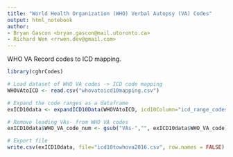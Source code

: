 ```yaml
---
title: "World Health Organization (WHO) Verbal Autopsy (VA) Codes"
output: html_notebook
author:
- Bryan Gascon <bryan.gascon@mail.utoronto.ca>
- Richard Wen <rrwen.dev@gmail.com>
---
```


WHO VA Record codes to ICD mapping.

```r
library(cghrCodes)

# Load dataset of WHO VA codes -> ICD code mapping 
WHOVAtoICD <- read.csv("whovatoicd10mapping.csv")

# Expand the code ranges as a dataframe
exICD10data <- expandICD10Data(WHOVAtoICD, icd10Column="icd_range_codes_2016")

# Remove leading VAs- from WHO VA codes 
exICD10data$WHO_VA_code_num <- gsub("VAs-","", exICD10data$WHO_VA_code)

# Export file
write.csv(exICD10data, file="icd10towhova2016.csv", row.names = FALSE)
```